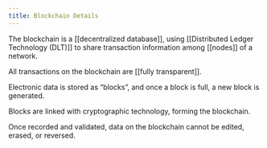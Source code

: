 ```yaml
---
title: Blockchain Details
---
```


The blockchain is a \[\[decentralized database]], using \[\[Distributed Ledger Technology (DLT)]] to share transaction information among \[\[nodes]] of a network.

All transactions on the blockchain are \[\[fully transparent]].

Electronic data is stored as “blocks”, and once a block is full, a new block is generated.

Blocks are linked with cryptographic technology, forming the blockchain.

Once recorded and validated, data on the blockchain cannot be edited, erased, or reversed.

<YouTube youTubeId="SSo_EIwHSd4" aspectRatio="16:9" />


